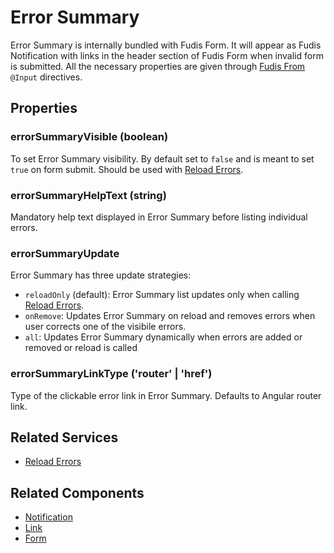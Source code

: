 
<Meta title="Components/Form/Error Summary" />

# Error Summary

Error Summary is internally bundled with Fudis Form.
It will appear as Fudis Notification with links in the header section of Fudis Form when invalid form is submitted.
All the necessary properties are given through [Fudis From](/docs/components-form-form--documentation) `@Input` directives.

## Properties

### errorSummaryVisible (boolean)

To set Error Summary visibility. By default set to `false` and is meant to set `true` on form submit. Should be used with [Reload Errors](/docs/services-error-summary--documentation).

### errorSummaryHelpText (string)

Mandatory help text displayed in Error Summary before listing individual errors.

### errorSummaryUpdate

Error Summary has three update strategies:

- `reloadOnly` (default): Error Summary list updates only when calling [Reload Errors](/docs/services-error-summary--documentation).
- `onRemove`: Updates Error Summary on reload and removes errors when user corrects one of the visibile errors.
- `all`: Updates Error Summary dynamically when errors are added or removed or reload is called

### errorSummaryLinkType ('router' | 'href')

Type of the clickable error link in Error Summary. Defaults to Angular router link.

## Related Services

- [Reload Errors](/docs/services-error-summary--documentation)

## Related Components

- [Notification](/docs/components-notification--documentation)
- [Link](/docs/components-link--documentation)
- [Form](/docs/components-form-form--documentation)
